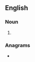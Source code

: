 {{also|tera-metres}}
==English==

===Noun===
{{head|en|noun form}}

# {{plural of|en|terametre}}

===Anagrams===
* {{anagrams|en|a=aeeemrrstt|Easter term|ratemeters|terameters}}